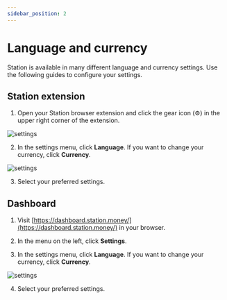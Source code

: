 ```yaml
---
sidebar_position: 2
---
```


# Language and currency

Station is available in many different language and currency settings. Use the following guides to configure your settings. 

## Station extension

1. Open your Station browser extension and click the gear icon \(⚙\) in the upper right corner of the extension. 

<img
    className="readme-img-sm"
    src="/img/screens/settings/gear.png"
    alt="settings"
/>


2. In the settings menu, click **Language**. If you want to change your currency, click **Currency**. 

<img
    className="readme-img-sm"
    src="/img/screens/settings/settings-2.png"
    alt="settings"
/>

3. Select your preferred settings. 


## Dashboard

1. Visit [https://dashboard.station.money/](https://dashboard.station.money/) in your browser. 

2. In the menu on the left, click **Settings**. 

3. In the settings menu, click **Language**. If you want to change your currency, click **Currency**. 

<img
    className="readme-img-lg"
    src="/img/screens/settings/currency-1.png"
    alt="settings"
/>

4. Select your preferred settings. 
